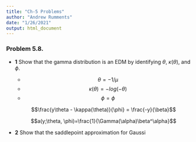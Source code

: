 ```yaml
---
title: "Ch-5 Problems"
author: "Andrew Rumments"
date: "1/26/2021"
output: html_document
---
```


### Problem 5.8.

+ **1** Show that the gamma distribution is an EDM by identifying $\theta$, $\kappa(\theta)$, and $\phi$.

  + $$\theta = -1/\mu$$
  + $$\kappa(\theta) = -log(-\theta)$$
  + $$\phi = \phi$$
  
  $$\frac{y\theta - \kappa(\theta)}{\phi} = \frac{-y}{\beta}$$
  
  $$a(y;\theta, \phi)=\frac{1}{\Gamma(\alpha)\beta^\alpha}$$
  
+ **2** Show that the saddlepoint approximation for Gaussi